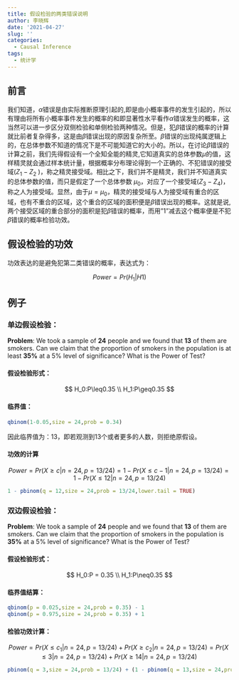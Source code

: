 ```yaml
---
title: 假设检验的两类错误说明
author: 李晓辉
date: '2021-04-27'
slug: ''
categories:
  - Causal Inference
tags:
  - 统计学
---
```


## 前言

我们知道，$\alpha$错误是由实际推断原理引起的,即是由小概率事件的发生引起的，所以有理由将所有小概率事件发生的概率的和即显著性水平看作$\alpha$错误发生的概率，这当然可以进一步区分双侧检验和单侧检验两种情况。但是，犯$\beta$错误的概率的计算就比前者复杂得多，这是由$\beta$错误出现的原因复杂所至。$\beta$错误的出现纯属逻辑上的，在总体参数不知道的情况下是不可能知道它的大小的。所以，在讨论$\beta$错误的计算之前，我们先得假设有一个全知全能的精灵,它知道真实的总体参数$\mu$的值，这样精灵就会通过样本统计量，根据概率分布理论得到一个正确的、不犯错误的接受域($Z_1 - Z_2$ )，称之精灵接受域。相比之下，我们并不是精灵，我们并不知道真实的总体参数的值，而只是假定了一个总体参数 $\mu_0$，对应了一个接受域($Z_3 - Z_4$)，称之人为接受域。显然，由于$\mu = \mu_0$，精灵的接受域与人为接受域有重合的区域，也有不重合的区域，这个重合的区域的面积便是$\beta$错误出现的概率。这就是说,两个接受区域的重合部分的面积是犯$\beta$错误的概率，而用"1"减去这个概率便是不犯$\beta$错误的概率检验功效。

## 假设检验的功效

功效表达的是避免犯第二类错误的概率，表达式为：

$$
Power = Pr(H_1|H1)
$$

## 例子

### 单边假设检验：

**Problem**: We took a sample of **24** people and we found that **13** of them are smokers. Can we claim that the proportion of smokers in the population is at least **35%** at a 5% level of significance? What is the Power of Test?

#### 假设检验形式：

$$
H_0:P\leq0.35 \\
H_1:P\geq0.35
$$

#### 临界值：

```r
qbinom(1-0.05,size = 24,prob = 0.34)
```

因此临界值为：13，即若观测到13个或者更多的人数，则拒绝原假设。

#### 功效的计算

$$
Power = Pr(X \geq c |n = 24,p = 13/24) = 1-Pr(X \leq c-1|n = 24,p = 13/24) = 
1-Pr(X \leq 12|n = 24,p = 13/24)
$$

```r
1 - pbinom(q = 12,size = 24,prob = 13/24,lower.tail = TRUE)
```

### 双边假设检验：

**Problem**: We took a sample of **24** people and we found that **13** of them are smokers. Can we claim that the proportion of smokers in the population is **35%** at a 5% level of significance? What is the Power of Test?

#### 假设检验形式：

$$
H_0:P = 0.35 \\
H_1:P\neq0.35
$$

#### 临界值结算：

```r
qbinom(p = 0.025,size = 24,prob = 0.35) - 1
qbinom(p = 0.975,size = 24,prob = 0.35) + 1

```

#### 检验功效计算：

$$
Power = Pr(X \leq c_{1} |n = 24,p = 13/24) + Pr(X \geq c_{2} |n = 24,p = 13/24) = Pr(X \leq 3 |n = 24,p = 13/24) + Pr(X \geq 14 |n = 24,p = 13/24)  $$

```r
pbinom(q = 3,size = 24,prob = 13/24) + (1 - pbinom(q = 13,size = 24,prob = 13/24))
```
